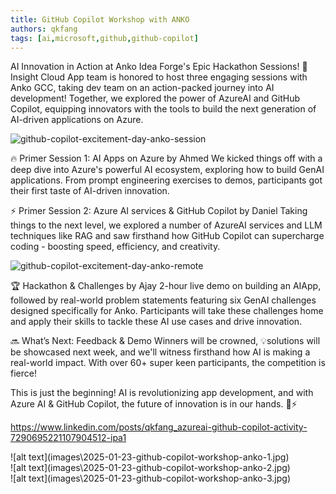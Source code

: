 ```yaml
---
title: GitHub Copilot Workshop with ANKO
authors: qkfang
tags: [ai,microsoft,github,github-copilot]
---
```


AI Innovation in Action at Anko Idea Forge's Epic Hackathon Sessions! 🚀Insight Cloud App team is honored to host three engaging sessions with Anko GCC, taking dev team on an action-packed journey into AI development! Together, we explored the power of AzureAI and GitHub Copilot, equipping innovators with the tools to build the next generation of AI-driven applications on Azure.

![github-copilot-excitement-day-anko-session](images\2025-01-23-github-copilot-workshop-anko-1.jpg)

🔥 Primer Session 1: AI Apps on Azure by Ahmed
We kicked things off with a deep dive into Azure's powerful AI ecosystem, exploring how to build GenAI applications. From prompt engineering exercises to demos, participants got their first taste of AI-driven innovation.

⚡ Primer Session 2: Azure AI services & GitHub Copilot by Daniel
Taking things to the next level, we explored a number of AzureAI services and LLM techniques like RAG and saw firsthand how GitHub Copilot can supercharge coding - boosting speed, efficiency, and creativity.

![github-copilot-excitement-day-anko-remote](images\2025-01-23-github-copilot-workshop-anko-2.jpg)

🏆 Hackathon & Challenges by Ajay
2-hour live demo on building an AIApp, followed by real-world problem statements featuring six GenAI challenges designed specifically for Anko. Participants will take these challenges home and apply their skills to tackle these AI use cases and drive innovation.

🔜 What’s Next: Feedback & Demo
Winners will be crowned, 💡solutions will be showcased next week, and we'll witness firsthand how AI is making a real-world impact. With over 60+ super keen participants, the competition is fierce!

This is just the beginning! AI is revolutionizing app development, and with Azure AI & GitHub Copilot, the future of innovation is in our hands. 🤖⚡

https://www.linkedin.com/posts/qkfang_azureai-github-copilot-activity-7290695221107904512-ipa1

<div className="img-grid">
  <div className="img-item">
    ![alt text](images\2025-01-23-github-copilot-workshop-anko-1.jpg)
  </div>
  <div className="img-item">
    ![alt text](images\2025-01-23-github-copilot-workshop-anko-2.jpg)
  </div>
  <div className="img-item">
    ![alt text](images\2025-01-23-github-copilot-workshop-anko-3.jpg)
  </div>
</div>


